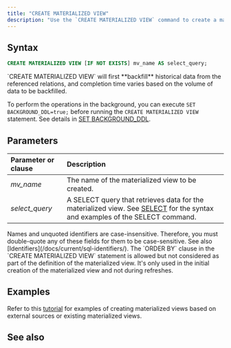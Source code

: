 ```yaml
---
title: "CREATE MATERIALIZED VIEW"
description: "Use the `CREATE MATERIALIZED VIEW` command to create a materialized view. A materialized view can be created based on sources, tables, materialized views, or indexes."
---
```


## Syntax

```sql
CREATE MATERIALIZED VIEW [IF NOT EXISTS] mv_name AS select_query;
```

<Tip>
`CREATE MATERIALIZED VIEW` will first **backfill** historical data from the referenced relations, and completion time varies based on the volume of data to be backfilled.

To perform the operations in the background, you can execute `SET BACKGROUND_DDL=true;` before running the `CREATE MATERIALIZED VIEW` statement. See details in [SET BACKGROUND\_DDL](/sql/commands/sql-set-background-ddl).
</Tip>
## Parameters

| Parameter or clause | Description                                                                                                                                              |
| :------------------ | :------------------------------------------------------------------------------------------------------------------------------------------------------- |
| _mv\_name_          | The name of the materialized view to be created.                                                                                                         |
| _select\_query_     | A SELECT query that retrieves data for the materialized view. See [SELECT](/docs/current/sql-select/) for the syntax and examples of the SELECT command. |

<Note>
Names and unquoted identifiers are case-insensitive. Therefore, you must double-quote any of these fields for them to be case-sensitive. See also [Identifiers](/docs/current/sql-identifiers/).
</Note>

<Note>
The `ORDER BY` clause in the `CREATE MATERIALIZED VIEW` statement is allowed but not considered as part of the definition of the materialized view. It's only used in the initial creation of the materialized view and not during refreshes.
</Note>

## Examples

Refer to this [tutorial](/docs/current/server-performance-anomaly-detection/) for examples of creating materialized views based on external sources or existing materialized views.

## See also

<CardGroup>
  <Card
    title="Overview of data processing"
    icon="database"
    href="/docs/current/transform-overview/"
    horizontal
  />
</CardGroup>
